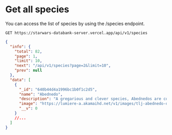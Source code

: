 # Get all species

You can access the list of species by using the /species endpoint.

```text /GET/
GET https://starwars-databank-server.vercel.app/api/v1/species
```

```json
{
  "info": {
    "total": 82,
    "page": 1,
    "limit": 10,
    "next": "/api/v1/species?page=2&limit=10",
    "prev": null
  },
  "data": [
    {
      "_id": "640b44d4a1996bc1b0f1c2d5",
      "name": "Abednedo",
      "description": "A gregarious and clever species, Abednedos are common sights in the galaxy, pursuing a range of professions on many planets. They hail from a planet of the same name, which is noted for its sprawling, colorful and chaotic cities. After the Battle of Endor, the Empire attacked Abednedo with a climate-disruption array; as a result, many Abednedos support the New Republic or the Resistance. Their native language is Abednedish, though many speak Basic.",
      "image": "https://lumiere-a.akamaihd.net/v1/images/tlj-abednedo-databank-main-image_bd8babfb.jpeg",
      "__v": 0
    }
    //...
  ]
}
```
